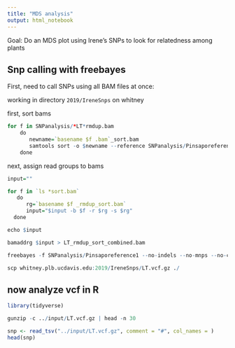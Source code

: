 ```yaml
---
title: "MDS analysis"
output: html_notebook
---
```


Goal: Do an MDS plot using Irene's SNPs to look for relatedness among plants


## Snp calling with freebayes


First, need to call SNPs using all BAM files at once:

working in directory `2019/IreneSnps` on whitney

first, sort bams

```r
for f in SNPanalysis/*LT*rmdup.bam
    do 
       newname=`basename $f .bam`_sort.bam
       samtools sort -o $newname --reference SNPanalysis/Pinsaporeference1 $f 
    done
```


next, assign read groups to bams

```r
input=""

for f in `ls *sort.bam`
   do
      rg=`basename $f _rmdup_sort.bam`
      input="$input -b $f -r $rg -s $rg"
  done

echo $input

bamaddrg $input > LT_rmdup_sort_combined.bam
```



```r
freebayes -f SNPanalysis/Pinsaporeference1 --no-indels --no-mnps --no-complex *LT*rmdup_sort.bam > LT.vcf &
```

```r
scp whitney.plb.ucdavis.edu:2019/IreneSnps/LT.vcf.gz ./
```

## now analyze vcf in R

```r
library(tidyverse)
```

```r
gunzip -c ../input/LT.vcf.gz | head -n 30
```


```r
snp <- read_tsv("../input/LT.vcf.gz", comment = "#", col_names = )
head(snp)
```

